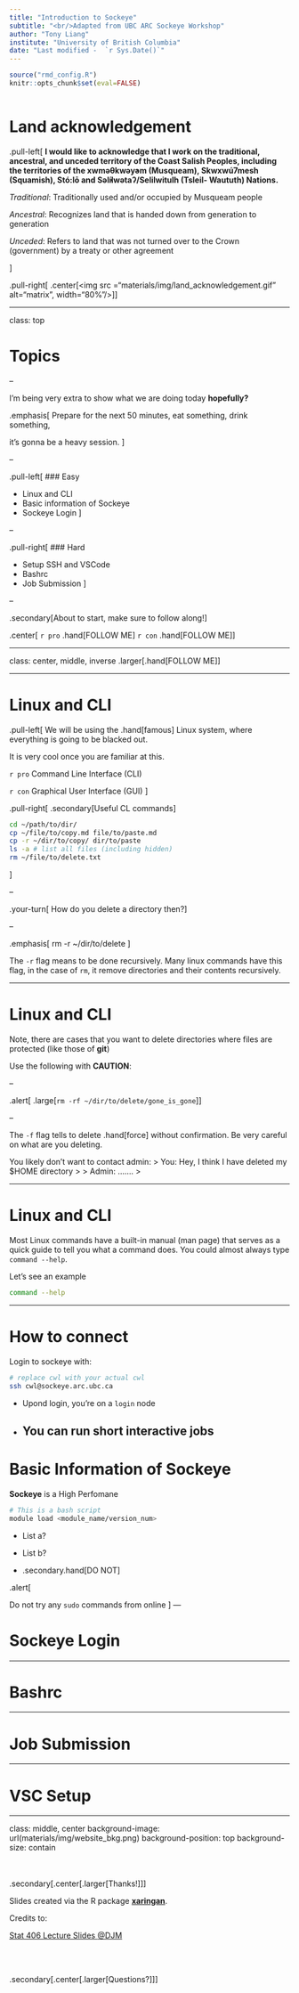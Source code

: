 ```yaml
---
title: "Introduction to Sockeye"
subtitle: "<br/>Adapted from UBC ARC Sockeye Workshop"
author: "Tony Liang"
institute: "University of British Columbia"
date: "Last modified -  `r Sys.Date()`"
---
```


```r
source("rmd_config.R")
knitr::opts_chunk$set(eval=FALSE)
```

```r
```

# Land acknowledgement

.pull-left[
**I would like to acknowledge that I work on the traditional, ancestral, and unceded territory of the Coast Salish Peoples, including the territories of the xwməθkwəy̓əm (Musqueam), Skwxwú7mesh (Squamish), Stó:lō and Səl̓ílwətaʔ/Selilwitulh (Tsleil- Waututh) Nations.**

*Traditional*: Traditionally used and/or occupied by Musqueam people

*Ancestral*: Recognizes land that is handed down from generation to generation

*Unceded*: Refers to land that was not turned over to the Crown (government) by a treaty or other agreement

]

.pull-right[
.center[<img src ="materials/img/land_acknowledgement.gif" alt="matrix", width="80%"/>]
]

---

class: top

# Topics

--

I'm being very extra to show what we are doing today **hopefully?**

.emphasis[
Prepare for the next 50 minutes, eat something, drink something, 

it's gonna be a heavy session.
]

--

.pull-left[
### Easy

- Linux and CLI
- Basic information of Sockeye
- Sockeye Login
]

--

.pull-right[
### Hard

- Setup SSH and VSCode
- Bashrc
- Job Submission
]

--

.secondary[About to start, make sure to follow along!]

.center[
`r pro`  .hand[FOLLOW ME]
`r con`  .hand[FOLLOW ME]
]

---

class: center, middle, inverse
.larger[.hand[FOLLOW ME]]

---

# Linux and CLI
.pull-left[
We will be using the .hand[famous] Linux system, where everything is going to be blacked out.

It is very cool once you are familiar at this.

`r pro` Command Line Interface (CLI)

`r con` Graphical User Interface (GUI)
]

.pull-right[
.secondary[Useful CL commands]
```bash
cd ~/path/to/dir/
cp ~/file/to/copy.md file/to/paste.md
cp -r ~/dir/to/copy/ dir/to/paste
ls -a # list all files (including hidden)
rm ~/file/to/delete.txt
```
]

--

.your-turn[
How do you delete a directory then?
]

--

.emphasis[
rm -r ~/dir/to/delete 
]

The `-r` flag means to be done recursively. Many linux commands have this flag, in the case of `rm`, it remove directories and their contents recursively.

---

# Linux and CLI

Note, there are cases that you want to delete directories where files are protected (like those of **git**)

Use the following with **CAUTION**:

--

.alert[
.large[`rm -rf ~/dir/to/delete/gone_is_gone`]
]

--

The `-f` flag tells to delete .hand[force] without confirmation. Be very careful on what are you deleting. 

You likely don't want to contact admin:
> You: Hey, I think I have deleted my $HOME directory
>
> Admin: .......
>

---

# Linux and CLI

Most Linux commands have a built-in manual (man page) that serves as a quick guide to tell you what a command does. You could almost always type `command --help`.

Let's see an example
```bash
command --help
```


---

# How to connect

Login to sockeye with:
```bash
# replace cwl with your actual cwl
ssh cwl@sockeye.arc.ubc.ca
```
- Upond login, you're on a `login` node
- You can run **short** interactive jobs 
---

# Basic Information of Sockeye

**Sockeye** is a High Perfomane

```bash
# This is a bash script
module load <module_name/version_num>
```

* List a?

* List b?

* .secondary.hand[DO NOT] 

.alert[

Do not try any `sudo` commands from online
]
---

# Sockeye Login

---

# Bashrc

---

# Job Submission

---

# VSC Setup

---

class: middle, center
background-image: url(materials/img/website_bkg.png)
background-position: top
background-size: contain

<br><br>
.secondary[.center[.larger[Thanks!]]]

Slides created via the R package [**xaringan**](https://github.com/yihui/xaringan).

Credits to:

  [Stat 406 Lecture Slides @DJM](https://ubc-stat.github.io/stat-406/)

<br><br>

.secondary[.center[.larger[Questions?]]]
